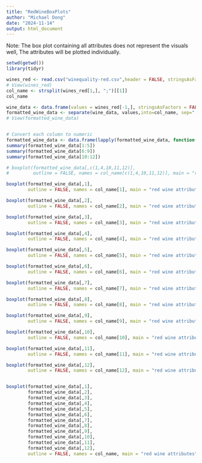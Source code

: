 ```yaml
---
title: "RedWineBoxPlots"
author: "Michael Dong"
date: "2024-11-14"
output: html_document
---
```


Note: The box plot containing all attributes does not represent the visuals well,
      The attributes will be plotted individually.
```r
setwd(getwd())
library(tidyr)

wines_red <- read.csv("winequality-red.csv",header = FALSE, stringsAsFactors = FALSE)
# View(wines_red)
col_name <- strsplit(wines_red[1,], ";")[[1]]
col_name

wine_data <- data.frame(values = wines_red[-1,], stringsAsFactors = FALSE)
formatted_wine_data <- separate(wine_data, values,into=col_name, sep=";")
# View(formatted_wine_data)


# Convert each column to numeric
formatted_wine_data <- data.frame(lapply(formatted_wine_data, function(x) as.numeric(as.character(x))))
summary(formatted_wine_data[1:5])
summary(formatted_wine_data[6:9])
summary(formatted_wine_data[10:12])

# boxplot(formatted_wine_data[,c(1,4,10,11,12)],
#         outline = FALSE, names = col_name[c(1,4,10,11,12)], main = "red wine attributes")

boxplot(formatted_wine_data[,1],
        outline = FALSE, names = col_name[1], main = "red wine attributes (fixed acidity)")

boxplot(formatted_wine_data[,2],
        outline = FALSE, names = col_name[2], main = "red wine attributes (volatile acidity)")

boxplot(formatted_wine_data[,3],
        outline = FALSE, names = col_name[3], main = "red wine attributes (citric acid)")

boxplot(formatted_wine_data[,4],
        outline = FALSE, names = col_name[4], main = "red wine attributes (residual sugar)")

boxplot(formatted_wine_data[,5],
        outline = FALSE, names = col_name[5], main = "red wine attributes (chlorides)")

boxplot(formatted_wine_data[,6],
        outline = FALSE, names = col_name[6], main = "red wine attributes (free sulfer dioxide)")

boxplot(formatted_wine_data[,7],
        outline = FALSE, names = col_name[7], main = "red wine attributes (total sulfer dioxide)")

boxplot(formatted_wine_data[,8],
        outline = FALSE, names = col_name[8], main = "red wine attributes (density)")

boxplot(formatted_wine_data[,9],
        outline = FALSE, names = col_name[9], main = "red wine attributes (pH)")

boxplot(formatted_wine_data[,10],
        outline = FALSE, names = col_name[10], main = "red wine attributes (sulphates)")

boxplot(formatted_wine_data[,11],
        outline = FALSE, names = col_name[11], main = "red wine attributes (alcohol)")

boxplot(formatted_wine_data[,12],
        outline = FALSE, names = col_name[12], main = "red wine attributes (quality)")


boxplot(formatted_wine_data[,1],
        formatted_wine_data[,2],
        formatted_wine_data[,3],
        formatted_wine_data[,4],
        formatted_wine_data[,5],
        formatted_wine_data[,6],
        formatted_wine_data[,7],
        formatted_wine_data[,8],
        formatted_wine_data[,9],
        formatted_wine_data[,10],
        formatted_wine_data[,11],
        formatted_wine_data[,12],
        outline = FALSE, names = col_name, main = "red wine attributes")

```

